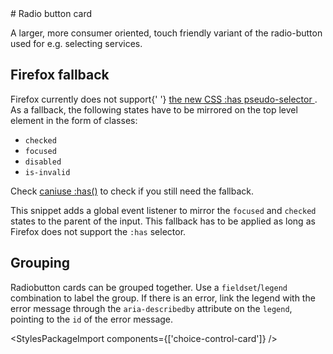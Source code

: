 
<Meta of={RadiobuttonCardStories} />

<div className="docs-title">
  # Radio button card

  <link-design of={JSON.stringify(RadiobuttonCardStories)}></link-design>
</div>

<div className="lead">
  A larger, more consumer oriented, touch friendly variant of the radio-button used for e.g.
  selecting services.
</div>

<Canvas sourceState="shown" of={RadiobuttonCardStories.Default} />
<div className="hide-col-default">
  <Controls of={RadiobuttonCardStories.Default} />
</div>

## Firefox fallback

<div className="alert alert-info">
  Firefox currently does not support{' '}
  <a href="https://developer.mozilla.org/en-US/docs/Web/CSS/:has">
    the new <abbr title="Cascading Style Sheets">CSS</abbr> :has pseudo-selector
  </a>
  . As a fallback, the following states have to be mirrored on the top level element in the form of
  classes:
  <ul>
    <li>
      <code>checked</code>
    </li>
    <li>
      <code>focused</code>
    </li>
    <li>
      <code>disabled</code>
    </li>
    <li>
      <code>is-invalid</code>
    </li>
  </ul>
  Check <a href="https://caniuse.com/css-has">caniuse :has()</a> to check if you still need the
  fallback.
</div>

This snippet adds a global event listener to mirror the `focused` and `checked` states to the parent of the input. This fallback has to be applied as long as Firefox does not support the `:has` selector.

<Source code={firefoxFallbackSnippet} dark={true} language="typescript" />

## Grouping

Radiobutton cards can be grouped together. Use a `fieldset`/`legend` combination to label the group. If there is an error, link the legend with the error message through the `aria-describedby` attribute on the `legend`, pointing to the `id` of the error message.

<Canvas of={RadiobuttonCardStories.Group} />
<div className="hide-col-default">
  <Controls of={RadiobuttonCardStories.Group} />
</div>

<StylesPackageImport components={['choice-control-card']} />
